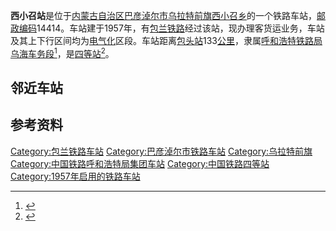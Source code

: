 {{noteTA
|1=zh-cn:始发车次; zh-hk:列車班次;
|2=zh-cn:车次; zh-hk:班次;
}}
{{Infobox China railway station
|车站名称 = 西小召站
|图片 = 
|图片介绍 = 
|其他名称 = 
|车站拼音 = Xixiaozhao
|英文名称 = Xixiaozhao Railway Station
|车站代码 = 14612<ref>{{cite book|title=中华人民共和国铁路车站代码（GB/T 10302-2010）|publisher=中国标准出版社|year=2010|isbn=155066140495|ignore-isbn-error=true|pages=39}}</ref>
|电报码 = XZC
|拼音码 = XXZ
|车站地址 = [[内蒙古自治区|内蒙古自治区]][[巴彦淖尔市|巴彦淖尔市]][[乌拉特前旗|乌拉特前旗]]
|坐标 = {{coord|40.861408|N|108.353830|E|display=inline,title}}
|归属 = [[呼和浩特铁路局|呼和浩特铁路局]][[乌海车务段|乌海车务段]]
|线路 = [[包兰铁路|包兰铁路]]
|车站等级 = [[四等站_(中国大陆)|四等站]]
}}
'''西小召站'''是位于[[内蒙古自治区|内蒙古自治区]][[巴彦淖尔市|巴彦淖尔市]][[乌拉特前旗|乌拉特前旗]][[西小召乡|西小召乡]]的一个铁路车站，[[邮政编码|邮政编码]]14414。车站建于1957年，有[[包兰铁路|包兰铁路]]经过该站，现办理客货运业务，车站及其上下行区间均为[[电气化|电气化]]区段。车站距离[[包头站|包头站]]133[[公里|公里]]，隶属[[呼和浩特铁路局|呼和浩特铁路局]][[乌海车务段|乌海车务段]]<ref>{{cite news|url=http://www.0473w.com/news/bencandy-htm-fid-47-id-5172.html|title=乌海车务段奏响平安站区和谐乐章|publisher=[[乌海日报|乌海日报]]|date=2012-08-15|accessdate=2015-11-28|archive-url=https://web.archive.org/web/20151208061529/http://www.0473w.com/news/bencandy-htm-fid-47-id-5172.html|archive-date=2015-12-08|dead-url=yes}}</ref>，是[[四等站_(中铁)|四等站]]<ref>{{Cite book|title=中国铁路站名词典|last=[[孙本祥|孙本祥]]主编|first=|publisher=北京：[[中国铁道出版社|中国铁道出版社]]|year=2003.04|isbn=7-113-03941-3|location=|pages=618-622}}</ref>。

==邻近车站==
{{start rail box|[[中国铁路|中国铁路]]}}
{{s-inop|[[乌拉特前旗站|乌拉特前旗站]]<br /><s>''[[塔布站|塔布站]]、[[沙拐子站|沙拐子站]]''</s>(已撤销)|{{站|包头}}方向}}
{{s-line|[[包兰铁路|包兰铁路]]<br />← 30km 西小召站 28km →}}
{{s-inop|[[五原站|五原站]]<br /><s>''[[临城站_(内蒙古自治区)|临城站]]、[[东土城站|东土城站]]、[[义和渠站|义和渠站]]''</s>(已撤销)|{{站|兰州}}方向}}
{{end box}}

==参考资料==
{{reflist}}

{{包兰铁路}}
{{铁路车站小作品}}
{{内蒙古小作品}}

[[Category:包兰铁路车站|Category:包兰铁路车站]]
[[Category:巴彦淖尔市铁路车站|Category:巴彦淖尔市铁路车站]]
[[Category:乌拉特前旗|Category:乌拉特前旗]]
[[Category:中国铁路呼和浩特局集团车站|Category:中国铁路呼和浩特局集团车站]]
[[Category:中国铁路四等站|Category:中国铁路四等站]]
[[Category:1957年启用的铁路车站|Category:1957年启用的铁路车站]]